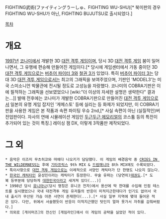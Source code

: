 {{{#!HTML
<iframe width="420" height="315" src="//www.youtube.com/embed/7Pq1X1vJRoc" frameborder="0" allowfullscreen></iframe>
}}}
FIGHTING武術(ファイティングうーしゅ、FIGHTING WU-SHU)[* 북미판의 경우 FIGHTING WU-SHU가 아닌, FIGHTING BUJUTSU로 출시되었다.]

[[목차]]

= 개요 =
[[1997년]] [[코나미]]에서 개발한 3D [[대전 격투 게임]]이며, 당시 3D [[대전 격투 게임]] 붐이 일어나면서, 그 유행에 편승해 만들어진 게임이다.[* 당시에 게임센터에서 가동 중이던 3D [[대전 격투 게임]]으로는 [[버추어 파이터 3]]와 [[철권 3]]가 있었다. 특히 [[버추어 파이터 3]]는 당대 3D [[대전 격투 게임]]으로서는 최고의 그래픽을 보여주었으며, 기판인 'MODEL3'는 미국 스미소니언 박물관에 전시될 정도로 고성능을 자랑했다. 코나미의 COBRA기판은 이에 필적하는 그래픽을 선보였었으나 [wiki:"더 이상의 자세한 설명은 생략한다" 결과는...]] 발매 전후에는 코나미가 개발한 COBRA기판으로 만들어진 [[대전 격투 게임]]으로서 일본의 유명 게임 잡지인 '게메스토' 등에 실리는 등 화제가 되었지만, 이 COBRA기판을 사용한 게임은 본 작품과 속편 파이팅 우슈 2nd,[* 사실 속편이 아닌 (실질적인)버전업판이다. 자사의 연애 시뮬레이션 게임인 [[두근두근 메모리얼]]의 코스튬 등의 특전이 추가되어 있는 것이 특징.] 레이싱 잼 DX, 이렇게 3작품만 제작되었다.

= 그 외 =
 * 음악은 이즈미 무츠히코와 마에다 나오키가 담당했다. 이 게임의 배경음악 중 [[CRIES IN THE WILDERNESS]]는 후에 [[기타프릭스]] 9th MIX & [[드럼매니아]] 8th MIX에도 수록되었다.
 * 특이사항으로 [[대전 격투 게임]]으로는 이례적으로 서양인 캐릭터가 단 한명도 나오지 않는다.
 * [[한국인 캐릭터]]인 윤성민이라는 캐릭터가 등장한다. 무술 유파는 (당연히)[[태권도]].[* 도복 등부분에 당당하게 [[대한민국]]이라고 새겨져 있다(...)]
 * 1998년 당시 [[유니아나]](당시 명칭은 유니코 전자)에서 용산에 딱 한대를 수입해 인컴 테스트를 실시했었으나 국내 대전격투 게임 유저들의 반응이 미적지근한데다가 인기도 없어서 국내 출시가 무산된 가슴 아픈 사연이 존재한다(...).[* 사실 일부 지역에 몇대 들어온 적은 있다. 다만, 위에서 서술했듯이 반응이 미적지근했던 탓인지 얼마 못가서 자취를 감춰버렸다.]
 * 의외로 [게이머즈]의 전신인 [게임라인]에서 이 게임의 공략을 실었던 적이 있다.
